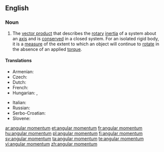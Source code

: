 ==English==

===Noun===
{{wikipedia}}
{{en-noun|head=[[angular]] [[momentum]]|angular momenta}}

# {{physics}} The [[vector product]] that describes the [[rotary]] [[inertia]] of a system about an [[axis]] and is [[conserved]] in a closed system. For an isolated rigid body, it is a [[measure]] of the extent to which an object will continue to [[rotate]] in the absence of an applied [[torque]].

====Translations====
{{trans-top|angular momentum}}
* Armenian: {{t-|hy|իմպուլսի մոմենտ|tr=impulsi moment|sc=Armn}}
* Czech: {{t-|cs|moment hybnosti|m}}
* Dutch: {{t+|nl|impulsmoment}}
* French: {{t-|fr|moment angulaire|m}}
* Hungarian: {{t-|hu|impulzusmomentum}}, {{t-|hu|impulzusnyomaték}}
{{trans-mid}}
* Italian: {{t-|it|momento angolare|m}}
* Russian: {{t-|ru|момент импульса|m|tr=momént ímpul’sa|sc=Cyrl}}
* Serbo-Croatian: {{t-|sh|ugaoni moment|m}}
* Slovene: {{t-|sl|kotni moment|m}}
{{trans-bottom}}

[[ar:angular momentum]]
[[et:angular momentum]]
[[fr:angular momentum]]
[[hu:angular momentum]]
[[pl:angular momentum]]
[[fi:angular momentum]]
[[sv:angular momentum]]
[[ta:angular momentum]]
[[te:angular momentum]]
[[vi:angular momentum]]
[[zh:angular momentum]]